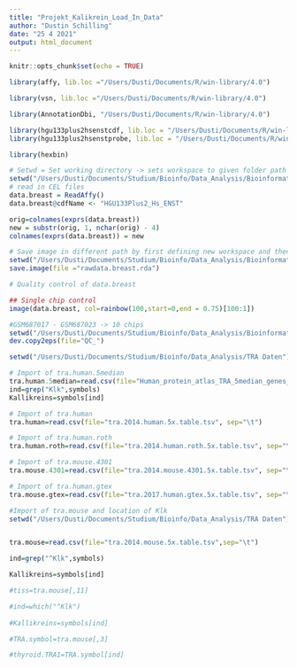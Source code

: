 ---
title: "Projekt_Kalikrein_Load_In_Data"
author: "Dustin Schilling"
date: "25 4 2021"
output: html_document
---

```{r setup, include=FALSE}
knitr::opts_chunk$set(echo = TRUE)
```

```{r}
library(affy, lib.loc ="/Users/Dusti/Documents/R/win-library/4.0")

library(vsn, lib.loc ="/Users/Dusti/Documents/R/win-library/4.0")

library(AnnotationDbi, "/Users/Dusti/Documents/R/win-library/4.0")

library(hgu133plus2hsenstcdf, lib.loc = "/Users/Dusti/Documents/R/win-library/4.0")
library(hgu133plus2hsenstprobe, lib.loc = "/Users/Dusti/Documents/R/win-library/4.0")

library(hexbin)
```

```{r}
# Setwd = Set working directory -> sets workspace to given folder path
setwd("/Users/Dusti/Documents/Studium/Bioinfo/Data_Analysis/Bioinformatik TRA Projekt/The role of Klk in cancer/rawdata/rawdata breast GSE27830")
# read in CEL files
data.breast = ReadAffy()
data.breast@cdfName <- "HGU133Plus2_Hs_ENST"

orig=colnames(exprs(data.breast))
new = substr(orig, 1, nchar(orig) - 4)
colnames(exprs(data.breast)) = new

# Save image in different path by first defining new workspace and then saving the data
setwd("/Users/Dusti/Documents/Studium/Bioinfo/Data_Analysis/Bioinformatik TRA Projekt/The role of Klk in cancer/sessions/rda")
save.image(file ="rawdata.breast.rda")
```
```{r}
# Quality control of data.breast

## Single chip control
image(data.breast, col=rainbow(100,start=0,end = 0.75)[100:1])

#GSM687017 - GSM687023 -> 10 chips
setwd("/Users/Dusti/Documents/Studium/Bioinfo/Data_Analysis/Bioinformatik TRA Projekt/The role of Klk in cancer/plots")
dev.copy2eps(file="QC_")

```



```{r}

setwd("/Users/Dusti/Documents/Studium/Bioinfo/Data_Analysis/TRA Daten")

# Import of tra.human.5median
tra.human.5median=read.csv(file="Human_protein_atlas_TRA_5median_genes_annotated.tsv", sep="\t")
ind=grep("Klk",symbols)
Kallikreins=symbols[ind]

# Import of tra.human
tra.human=read.csv(file="tra.2014.human.5x.table.tsv", sep="\t")

# Import of tra.human.roth
tra.human.roth=read.csv(file="tra.2014.human.roth.5x.table.tsv", sep="\t")

# Import of tra.mouse.4301
tra.mouse.4301=read.csv(file="tra.2014.mouse.4301.5x.table.tsv", sep="\t")

# Import of tra.human.gtex
tra.mouse.gtex=read.csv(file="tra.2017.human.gtex.5x.table.tsv", sep="\t")


```

```{r}

#Import of tra.mouse and location of Klk
setwd("/Users/Dusti/Documents/Studium/Bioinfo/Data_Analysis/TRA Daten")


tra.mouse=read.csv(file="tra.2014.mouse.5x.table.tsv",sep="\t")

ind=grep("^Klk",symbols)

Kallikreins=symbols[ind]

#tiss=tra.mouse[,11]

#ind=which("^Klk")
  
#Kallikreins=symbols[ind]

#TRA.symbol=tra.mouse[,3]

#thyroid.TRA1=TRA.symbol[ind]
```



